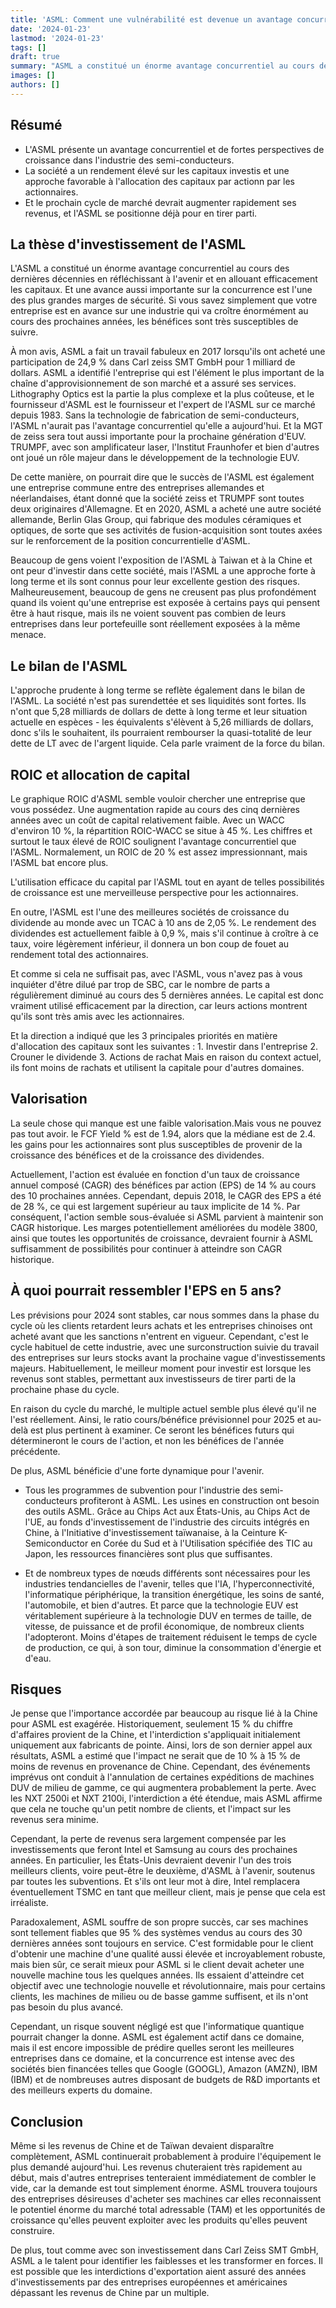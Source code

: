 ```yaml
---
title: 'ASML: Comment une vulnérabilité est devenue un avantage concurrentiel'
date: '2024-01-23'
lastmod: '2024-01-23'
tags: []
draft: true
summary: "ASML a constitué un énorme avantage concurrentiel au cours des dernières décennies en réfléchissant à l'avenir et en allouant efficacement les capitaux..."
images: []
authors: []
---
```


## Résumé

- L'ASML présente un avantage concurrentiel et de fortes perspectives de croissance dans l'industrie des semi-conducteurs.
- La société a un rendement élevé sur les capitaux investis et une approche favorable à l'allocation des capitaux par actionn par les actionnaires.
- Et le prochain cycle de marché devrait augmenter rapidement ses revenus, et l'ASML se positionne déjà pour en tirer parti.

## La thèse d'investissement de l'ASML

L'ASML a constitué un énorme avantage concurrentiel au cours des dernières décennies en réfléchissant à l'avenir et en allouant efficacement les capitaux.
Et une avance aussi importante sur la concurrence est l'une des plus grandes marges de sécurité.
Si vous savez simplement que votre entreprise est en avance sur une industrie qui va croître énormément au cours des prochaines années,
les bénéfices sont très susceptibles de suivre.

À mon avis, ASML a fait un travail fabuleux en 2017 lorsqu'ils ont acheté une participation de 24,9 % dans Carl zeiss SMT GmbH pour 1 milliard de dollars.
ASML a identifié l'entreprise qui est l'élément le plus important de la chaîne d'approvisionnement de son marché et a assuré ses services.
Lithography Optics est la partie la plus complexe et la plus coûteuse, et le fournisseur d'ASML est le fournisseur et l'expert de l'ASML sur ce marché depuis 1983.
Sans la technologie de fabrication de semi-conducteurs, l'ASML n'aurait pas l'avantage concurrentiel qu'elle a aujourd'hui.
Et la MGT de zeiss sera tout aussi importante pour la prochaine génération d'EUV.
TRUMPF, avec son amplificateur laser, l'Institut Fraunhofer et bien d'autres ont joué un rôle majeur dans le développement de la technologie EUV.

De cette manière, on pourrait dire que le succès de l'ASML est également une entreprise commune entre des entreprises allemandes et néerlandaises,
étant donné que la société zeiss et TRUMPF sont toutes deux originaires d'Allemagne.
Et en 2020, ASML a acheté une autre société allemande, Berlin Glas Group, qui fabrique des modules céramiques et optiques,
de sorte que ses activités de fusion-acquisition sont toutes axées sur le renforcement de la position concurrentielle d'ASML.

Beaucoup de gens voient l'exposition de l'ASML à Taiwan et à la Chine et ont peur d'investir dans cette société,
mais l'ASML a une approche forte à long terme et ils sont connus pour leur excellente gestion des risques. Malheureusement, beaucoup de gens ne creusent pas plus profondément quand ils voient qu'une entreprise est exposée à certains pays qui pensent être à haut risque,
mais ils ne voient souvent pas combien de leurs entreprises dans leur portefeuille sont réellement exposées à la même menace.

## Le bilan de l'ASML

L'approche prudente à long terme se reflète également dans le bilan de l'ASML.
La société n'est pas surendettée et ses liquidités sont fortes.
Ils n'ont que 5,28 milliards de dollars de dette à long terme et leur situation actuelle en espèces - les équivalents s'élèvent à 5,26 milliards de dollars,
donc s'ils le souhaitent, ils pourraient rembourser la quasi-totalité de leur dette de LT avec de l'argent liquide. Cela parle vraiment de la force du bilan.

## ROIC et allocation de capital

Le graphique ROIC d'ASML semble vouloir chercher une entreprise que vous possédez.
Une augmentation rapide au cours des cinq dernières années avec un coût de capital relativement faible.
Avec un WACC d'environ 10 %, la répartition ROIC-WACC se situe à 45 %.
Les chiffres et surtout le taux élevé de ROIC soulignent l'avantage concurrentiel que l'ASML.
Normalement, un ROIC de 20 % est assez impressionnant, mais l'ASML bat encore plus.

L'utilisation efficace du capital par l'ASML tout en ayant de telles possibilités de croissance est une merveilleuse perspective pour les actionnaires.

En outre, l'ASML est l'une des meilleures sociétés de croissance du dividende au monde avec un TCAC à 10 ans de 2,05 %.
Le rendement des dividendes est actuellement faible à 0,9 %, mais s'il continue à croître à ce taux, voire légèrement inférieur,
il donnera un bon coup de fouet au rendement total des actionnaires.

Et comme si cela ne suffisait pas, avec l'ASML, vous n'avez pas à vous inquiéter d'être dilué par trop de SBC,
car le nombre de parts a régulièrement diminué au cours des 5 dernières années.
Le capital est donc vraiment utilisé efficacement par la direction, car leurs actions montrent qu'ils sont très amis avec les actionnaires.

Et la direction a indiqué que les 3 principales priorités en matière d'allocation des capitaux sont les suivantes : 1. Investir dans l'entreprise 2. Crouner le dividende 3. Actions de rachat
Mais en raison du context actuel, ils font moins de rachats et utilisent la capitale pour d'autres domaines.

## Valorisation

La seule chose qui manque est une faible valorisation.Mais vous ne pouvez pas tout avoir.
le FCF Yield % est de 1.94, alors que la médiane est de 2.4.
les gains pour les actionnaires sont plus susceptibles de provenir de la croissance des bénéfices et de la croissance des dividendes.

Actuellement, l'action est évaluée en fonction d'un taux de croissance annuel composé (CAGR) des bénéfices par action (EPS) de 14 % au cours des 10 prochaines années.
Cependant, depuis 2018, le CAGR des EPS a été de 28 %, ce qui est largement supérieur au taux implicite de 14 %. Par conséquent,
l'action semble sous-évaluée si ASML parvient à maintenir son CAGR historique.
Les marges potentiellement améliorées du modèle 3800, ainsi que toutes les opportunités de croissance,
devraient fournir à ASML suffisamment de possibilités pour continuer à atteindre son CAGR historique.

## À quoi pourrait ressembler l'EPS en 5 ans?

Les prévisions pour 2024 sont stables,
car nous sommes dans la phase du cycle où les clients retardent leurs achats et les entreprises chinoises ont acheté avant que les sanctions n'entrent en vigueur.
Cependant, c'est le cycle habituel de cette industrie,
avec une surconstruction suivie du travail des entreprises sur leurs stocks avant la prochaine vague d'investissements majeurs.
Habituellement, le meilleur moment pour investir est lorsque les revenus sont stables, permettant aux investisseurs de tirer parti de la prochaine phase du cycle.

En raison du cycle du marché, le multiple actuel semble plus élevé qu'il ne l'est réellement.
Ainsi, le ratio cours/bénéfice prévisionnel pour 2025 et au-delà est plus pertinent à examiner.
Ce seront les bénéfices futurs qui détermineront le cours de l'action, et non les bénéfices de l'année précédente.

De plus, ASML bénéficie d'une forte dynamique pour l'avenir.

- Tous les programmes de subvention pour l'industrie des semi-conducteurs profiteront à ASML. Les usines en construction ont besoin des outils ASML.
  Grâce au Chips Act aux États-Unis, au Chips Act de l'UE, au fonds d'investissement de l'industrie des circuits intégrés en Chine,
  à l'Initiative d'investissement taïwanaise,
  à la Ceinture K-Semiconductor en Corée du Sud et à l'Utilisation spécifiée des TIC au Japon, les ressources financières sont plus que suffisantes.

- Et de nombreux types de nœuds différents sont nécessaires pour les industries tendancielles de l'avenir, telles que l'IA, l'hyperconnectivité,
  l'informatique périphérique, la transition énergétique, les soins de santé, l'automobile, et bien d'autres.
  Et parce que la technologie EUV est véritablement supérieure à la technologie DUV en termes de taille, de vitesse,
  de puissance et de profil économique, de nombreux clients l'adopteront.
  Moins d'étapes de traitement réduisent le temps de cycle de production,
  ce qui, à son tour, diminue la consommation d'énergie et d'eau.

## Risques

Je pense que l'importance accordée par beaucoup au risque lié à la Chine pour ASML est exagérée.
Historiquement, seulement 15 % du chiffre d'affaires provient de la Chine, et l'interdiction s'appliquait initialement uniquement aux fabricants de pointe.
Ainsi, lors de son dernier appel aux résultats, ASML a estimé que l'impact ne serait que de 10 % à 15 % de moins de revenus en provenance de Chine.
Cependant, des événements imprévus ont conduit à l'annulation de certaines expéditions de machines DUV de milieu de gamme, ce qui augmentera probablement la perte.
Avec les NXT 2500i et NXT 2100i, l'interdiction a été étendue, mais ASML affirme que cela ne touche qu'un petit nombre de clients,
et l'impact sur les revenus sera minime.

Cependant, la perte de revenus sera largement compensée par les investissements que feront Intel et Samsung au cours des prochaines années.
En particulier, les États-Unis devraient devenir l'un des trois meilleurs clients, voire peut-être le deuxième, d'ASML à l'avenir, soutenus par toutes les subventions.
Et s'ils ont leur mot à dire, Intel remplacera éventuellement TSMC en tant que meilleur client, mais je pense que cela est irréaliste.

Paradoxalement, ASML souffre de son propre succès,
car ses machines sont tellement fiables que 95 % des systèmes vendus au cours des 30 dernières années sont toujours en service.
C'est formidable pour le client d'obtenir une machine d'une qualité aussi élevée et incroyablement robuste, mais bien sûr,
ce serait mieux pour ASML si le client devait acheter une nouvelle machine tous les quelques années.
Ils essaient d'atteindre cet objectif avec une technologie nouvelle et révolutionnaire,
mais pour certains clients, les machines de milieu ou de basse gamme suffisent, et ils n'ont pas besoin du plus avancé.

Cependant, un risque souvent négligé est que l'informatique quantique pourrait changer la donne.
ASML est également actif dans ce domaine, mais il est encore impossible de prédire quelles seront les meilleures entreprises dans ce domaine,
et la concurrence est intense avec des sociétés bien financées telles que Google (GOOGL), Amazon (AMZN), IBM (IBM)
et de nombreuses autres disposant de budgets de R&D importants et des meilleurs experts du domaine.

## Conclusion

Même si les revenus de Chine et de Taïwan devaient disparaître complètement,
ASML continuerait probablement à produire l'équipement le plus demandé aujourd'hui.
Les revenus chuteraient très rapidement au début,
mais d'autres entreprises tenteraient immédiatement de combler le vide, car la demande est tout simplement énorme.
ASML trouvera toujours des entreprises désireuses d'acheter ses machines car elles reconnaissent le potentiel énorme du marché total adressable (TAM)
et les opportunités de croissance qu'elles peuvent exploiter avec les produits qu'elles peuvent construire.

De plus, tout comme avec son investissement dans Carl Zeiss SMT GmbH, ASML a le talent pour identifier les faiblesses et les transformer en forces.
Il est possible que les interdictions d'exportation aient assuré des années d'investissements par des entreprises européennes
et américaines dépassant les revenus de Chine par un multiple.
